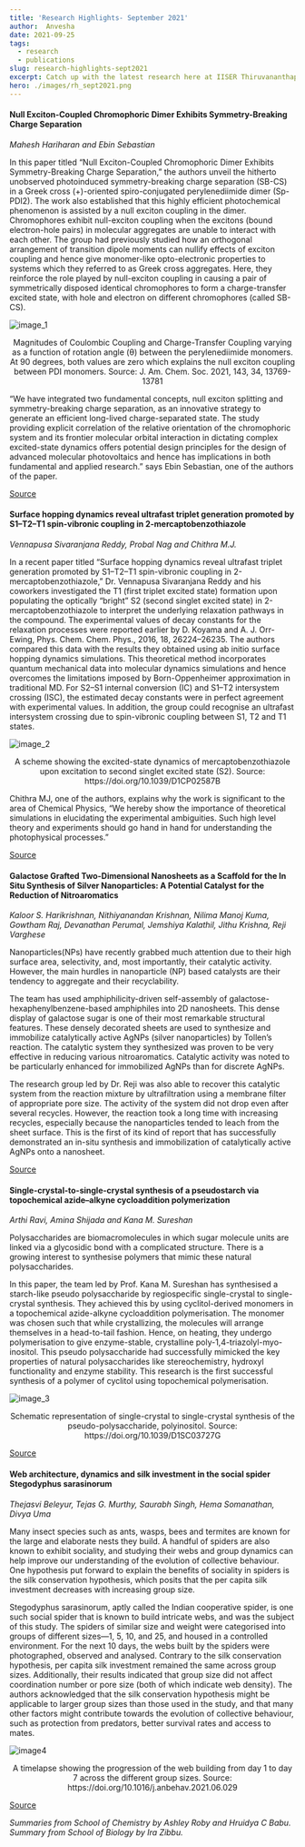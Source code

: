 ```yaml
---
title: 'Research Highlights- September 2021'
author:  Anvesha
date: 2021-09-25
tags:   
  - research
  - publications
slug: research-highlights-sept2021
excerpt: Catch up with the latest research here at IISER Thiruvananthapuram 
hero: ./images/rh_sept2021.png
---
```



#### Null Exciton-Coupled Chromophoric Dimer Exhibits Symmetry-Breaking Charge Separation

*Mahesh Hariharan and Ebin Sebastian*

In this paper titled “Null Exciton-Coupled Chromophoric Dimer Exhibits Symmetry-Breaking Charge Separation,” the authors unveil the hitherto unobserved photoinduced symmetry-breaking charge separation (SB-CS) in a Greek cross (+)-oriented spiro-conjugated perylenediimide dimer (Sp-PDI2). The work also established that this highly efficient photochemical phenomenon is assisted by a null exciton coupling in the dimer. Chromophores exhibit null-exciton coupling when the excitons (bound electron-hole pairs) in molecular aggregates are unable to interact with each other. The group had previously studied how an orthogonal arrangement of transition dipole moments can nullify effects of exciton coupling and hence give monomer-like opto-electronic properties to systems which they referred to as Greek cross aggregates. Here, they reinforce the role played by null-exciton coupling in causing a pair of symmetrically disposed identical chromophores to form a charge-transfer excited state, with hole and electron on different chromophores (called SB-CS).

![image_1](./images/image_1.jpeg)
<p>
<figcaption align = "center">Magnitudes of  Coulombic Coupling and Charge-Transfer Coupling varying as a function of rotation angle (θ) between the perylenediimide monomers. At 90 degrees, both values are zero which explains the null exciton coupling between PDI monomers. Source: J. Am. Chem. Soc. 2021, 143, 34, 13769-13781 </figcaption>
</p>

“We have integrated two fundamental concepts, null exciton splitting and symmetry-breaking charge separation, as an innovative strategy to generate an efficient long-lived charge-separated state. The study providing explicit correlation of the relative orientation of the chromophoric system and its frontier molecular orbital interaction in dictating complex excited-state dynamics offers potential design principles for the design of advanced molecular photovoltaics and hence has implications in both fundamental and applied research.” says Ebin Sebastian, one of the authors of the paper.

[Source](https://pubs.acs.org/doi/10.1021/jacs.1c05793)

#### Surface hopping dynamics reveal ultrafast triplet generation promoted by S1–T2–T1 spin-vibronic coupling in 2-mercaptobenzothiazole

*Vennapusa Sivaranjana Reddy, Probal Nag and Chithra M.J.*

In a recent paper titled “Surface hopping dynamics reveal ultrafast triplet generation promoted by S1–T2–T1 spin-vibronic coupling in 2-mercaptobenzothiazole,” Dr. Vennapusa Sivaranjana Reddy and his coworkers investigated the T1 (first triplet excited state) formation upon populating the optically “bright” S2 (second singlet excited state) in 2-mercaptobenzothiazole to interpret the underlying relaxation pathways in the compound. The experimental values of decay constants for the relaxation processes were reported earlier by D. Koyama and A. J. Orr-Ewing, Phys. Chem. Chem. Phys., 2016, 18, 26224–26235. The authors compared this data with the results they obtained using ab initio surface hopping dynamics simulations. This theoretical method incorporates quantum mechanical data into molecular dynamics simulations and hence overcomes the limitations imposed by Born-Oppenheimer approximation in traditional MD. For S2–S1 internal conversion (IC) and S1–T2 intersystem crossing (ISC), the estimated decay constants were in perfect agreement with experimental values. In addition, the group could recognise an ultrafast intersystem crossing due to spin-vibronic coupling between S1, T2 and T1 states. 

![image_2](./images/image_2.jpg)
<p>
<figcaption align = "center">A scheme showing the excited-state dynamics of mercaptobenzothiazole upon excitation to second singlet excited state (S2). Source: https://doi.org/10.1039/D1CP02587B </figcaption>
</p>

Chithra MJ, one of the authors, explains why the work is significant to the area of Chemical Physics, “We hereby show the importance of theoretical simulations in elucidating the experimental ambiguities. Such high level theory and experiments should go hand in hand for understanding the photophysical processes.” 

[Source](https://pubs.rsc.org/en/Content/ArticleLanding/2021/CP/D1CP02587B)

#### Galactose Grafted Two-Dimensional Nanosheets as a Scaffold for the In Situ Synthesis of Silver Nanoparticles: A Potential Catalyst for the Reduction of Nitroaromatics

*Kaloor S. Harikrishnan, Nithiyanandan Krishnan, Nilima Manoj Kuma, Gowtham Raj, Devanathan Perumal, Jemshiya Kalathil, Jithu Krishna, Reji Varghese*

Nanoparticles(NPs) have recently grabbed much attention due to their high surface area, selectivity, and, most importantly, their catalytic activity.  However, the main hurdles in nanoparticle (NP) based catalysts are their tendency to aggregate and their recyclability. 

The team has used amphiphilicity-driven self-assembly of galactose-hexaphenylbenzene-based amphiphiles into 2D nanosheets. This dense display of galactose sugar is one of their most remarkable structural features. These densely decorated sheets are used to synthesize and immobilize catalytically active AgNPs (silver nanoparticles) by Tollen’s reaction. The catalytic system they synthesized was proven to be very effective in reducing various nitroaromatics. Catalytic activity was noted to be particularly enhanced for immobilized AgNPs than for discrete AgNPs. 

The research group led by Dr. Reji was also able to recover this catalytic system from the reaction mixture by ultrafiltration using a membrane filter of appropriate pore size. The activity of the system did not drop even after several recycles. However, the reaction took a long time with increasing recycles, especially because the nanoparticles tended to leach from the sheet surface. This is the first of its kind of report that has successfully demonstrated an in-situ synthesis and immobilization of catalytically active AgNPs onto a nanosheet.

[Source](https://chemistry-europe.onlinelibrary.wiley.com/doi/10.1002/chem.202102421)

#### Single-crystal-to-single-crystal synthesis of a pseudostarch via topochemical azide–alkyne cycloaddition polymerization

*Arthi Ravi, Amina Shijada and Kana M. Sureshan*

Polysaccharides are biomacromolecules in which sugar molecule units are linked via a glycosidic bond with a complicated structure. There is a growing interest to synthesise polymers that mimic these natural polysaccharides. 

In this paper, the team led by Prof. Kana M. Sureshan has synthesised a starch-like pseudo polysaccharide by regiospecific single-crystal to single-crystal synthesis. They achieved this by using cyclitol-derived monomers in a topochemical azide-alkyne cycloaddition polymerisation. The monomer was chosen such that while crystallizing, the molecules will arrange themselves in a head-to-tail fashion. Hence, on heating, they undergo polymerisation to give enzyme-stable, crystalline poly-1,4-triazolyl-myo-inositol. This pseudo polysaccharide had successfully mimicked the key properties of natural polysaccharides like stereochemistry, hydroxyl functionality and enzyme stability. This research is the first successful synthesis of a polymer of cyclitol using topochemical polymerisation.

![image_3](./images/image_3.png)
<p>
<figcaption align = "center">Schematic representation of single-crystal to single-crystal synthesis of the pseudo-polysaccharide, polyinositol. Source: https://doi.org/10.1039/D1SC03727G </figcaption>
</p>

[Source](https://pubs.rsc.org/en/content/articlelanding/sc/2021/d1sc03727g)

#### Web architecture, dynamics and silk investment in the social spider Stegodyphus sarasinorum 

*Thejasvi Beleyur, Tejas G. Murthy, Saurabh Singh, Hema Somanathan,
Divya Uma*

Many insect species such as ants, wasps, bees and termites are known for the large and elaborate nests they build. A handful of spiders are also known to exhibit sociality, and studying their webs and group dynamics can help improve our understanding of the evolution of collective behaviour. One hypothesis put forward to explain the benefits of sociality in spiders is the silk conservation hypothesis, which posits that the per capita silk investment decreases with increasing group size. 

Stegodyphus sarasinorum, aptly called the Indian cooperative spider, is one such social spider that is known to build intricate webs, and was the subject of this study. The spiders of similar size and weight were categorised into groups of different sizes—1, 5, 10, and 25, and housed in a controlled environment. For the next 10 days, the webs built by the spiders were photographed, observed and analysed. Contrary to the silk conservation hypothesis, per capita silk investment remained the same across group sizes. Additionally, their results indicated that group size did not affect coordination number or pore size (both of which indicate web density). The authors acknowledged that the silk conservation hypothesis might be applicable to larger group sizes than those used in the study, and that many other factors might contribute towards the evolution of collective behaviour, such as protection from predators, better survival rates and access to mates.

![image4](./images/image4_sep21.jpg)
<p>
<figcaption align = "center">A timelapse showing the progression of the web building from day 1 to day 7 across the different group sizes. 
Source: https://doi.org/10.1016/j.anbehav.2021.06.029 </figcaption>
</p>

[Source](https://www.sciencedirect.com/science/article/pii/S0003347221002104?via%3Dihub#appsec1)

*Summaries from School of Chemistry by Ashley Roby and Hruidya C Babu. Summary from School of Biology by Ira Zibbu.*

